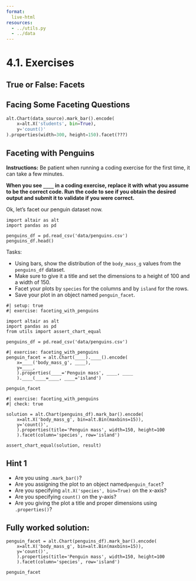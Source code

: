 ```yaml
---
format:
  live-html
resources:
  - ../utils.py
  - ../data
---
```


<script src='../../src/quiz.js'></script>  

# 4.1. Exercises

## True or False: Facets

<div id='mcq1'></div> 
<script>
    generateQuiz(
        'mcq1', 
        'True or False',  
        'If you faceting and assign a colour channel to the same column, you will obtain subplots all in different colours.',  
        { 
        'True': '',
        'False': 'Setting a colour channel to the same column as the facet will change each of the faceted plots to different colours.'
        },
        'True',  
    );
</script>

<div id='mcq2'></div> 
<script>
    generateQuiz(
        'mcq2',
        'True or False',
        'Faceting works best with a numeric column.',
        {
        'True': 'How many plots will a continuous feature produce?',
        'False': 'Faceting works when the column you wish to facet is categorical.' 
        },
        'False',
    );
</script>

## Facing Some Faceting Questions

<div id='mcq3'></div> 
<script>
    generateQuiz(
        'mcq3', 
        'Question 1',  
        'When we facet a plot by a specific column, by default are the subplots displayed vertically or horizontally?',  
        { 
        'Horizontally': '',
        'Vertically': 'Just like a list, the plots are concatenated by default horizontally.'
        },
        'Horizontally',  
    );
</script>

<div id='mcq4'></div> 
<script>
    generateQuiz(
        'mcq4', 
        'Question 2',  
        'If we wanted to facet the plot below by the column 𝘀𝘂𝗯𝗷𝗲𝗰𝘁 and the number of plots per row at 4, what would be needed instead of "???" in the code below?',  
        { 
        '"subject", row=3': '𝗿𝗼𝘄 needs a column name as an argument value',
        '"subject", row=4': 'This would produce 4 rows.',
        '"subject", columns=4': '',
        '"subject", column=4': 'The 𝗰𝗼𝗹𝘂𝗺𝗻 argument needs a column label as an input.'
        },
        '"subject", columns=4',  
    );
</script>

```python
alt.Chart(data_source).mark_bar().encode(
    x=alt.X('students', bin=True),
    y='count()'
).properties(width=300, height=150).facet(???)


```

## Faceting with Penguins

**Instructions:**
Be patient when running a coding exercise for the first time, it can take a few minutes.

**When you see `____` in a coding exercise, replace it with what you assume to be the correct code. Run the code to see if you obtain the desired output
and submit it to validate if you were correct.**

Ok, let's facet our penguin dataset now.

```pyodide
import altair as alt
import pandas as pd

penguins_df = pd.read_csv('data/penguins.csv')
penguins_df.head()
```


Tasks: 

- Using bars, show the distribution of the `body_mass_g` values from the `penguins_df` dataset.
- Make sure to give it a title and set the dimensions to a height of 100 and a width of 150.
- Facet your plots by `species` for the columns and by `island` for the rows.
- Save your plot in an object named `penguin_facet`.

```pyodide
#| setup: true
#| exercise: faceting_with_penguins

import altair as alt
import pandas as pd
from utils import assert_chart_equal 

penguins_df = pd.read_csv('data/penguins.csv')
```

```pyodide
#| exercise: faceting_with_penguins
penguin_facet = alt.Chart(____).____().encode(
    x=____('body_mass_g', ____),
    y=____,
    ).properties(____='Penguin mass', ____, ____
    ).____(____=____, ____='island')

penguin_facet
```

```pyodide
#| exercise: faceting_with_penguins
#| check: true

solution = alt.Chart(penguins_df).mark_bar().encode(
    x=alt.X('body_mass_g', bin=alt.Bin(maxbins=15)),
    y='count()',
    ).properties(title='Penguin mass', width=150, height=100
    ).facet(column='species', row='island')

assert_chart_equal(solution, result)
```

:::: { .hint exercise="faceting_with_penguins"}
::: { .callout-note collapse="false"}

## Hint 1

- Are you using `.mark_bar()`?
- Are you assigning the plot to an object named`penguin_facet`?
- Are you specifying `alt.X('species', bin=True)` on the x-axis?
- Are you specifying `count()` on the y-axis?
- Are you giving the plot a title and proper dimensions using `.properties()`?

:::
::::

:::: { .solution exercise="faceting_with_penguins" }
::: { .callout-tip collapse="false"}

## Fully worked solution:

```pyodide
penguin_facet = alt.Chart(penguins_df).mark_bar().encode(
    x=alt.X('body_mass_g', bin=alt.Bin(maxbins=15)),
    y='count()',
    ).properties(title='Penguin mass', width=150, height=100
    ).facet(column='species', row='island')

penguin_facet
```

:::
::::

<div id='mcq5'></div> 
<script>
    generateQuiz(
        'mcq5', 
        'Question',  
        'Based on how the plots are generated when facetting, which species of penguin are on the “Dream” island?',  
        { 
        'Adelie, Chinstrap and Gentoo': 'Are all three plots generating distributions in the “Dream” island row?',
        'Adelie and Chinstrap': '',
        'Adelie and Gentoo': 'These are the 2 species present on Biscoe island.',
        'Only Adelie': 'This is the only species on Torgersen Island.'
        },
        'Adelie and Chinstrap',  
    );
</script>